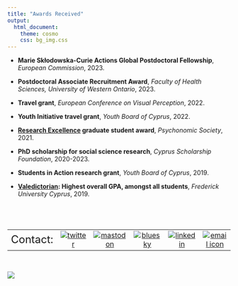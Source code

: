 ```yaml
---
title: "Awards Received"
output:
  html_document:
    theme: cosmo
    css: bg_img.css
---
```

- **Marie Skłodowska-Curie Actions Global Postdoctoral Fellowship**, *European Commission*, 2023.

- **Postdoctoral Associate Recruitment Award**, *Faculty of Health Sciences, University of Western Ontario*, 2023.

- **Travel grant**, *European Conference on Visual Perception*, 2022.

- **Youth Initiative travel grant**, *Youth Board of Cyprus*, 2022.

- **[Research Excellence](https://www.psychonomic.org/page/2021GraduateAwardRecipients) graduate student award**, *Psychonomic Society*, 2021.

- **PhD scholarship for social science research**, *Cyprus Scholarship Foundation*, 2020-2023.

- **Students in Action research grant**, *Youth Board of Cyprus*, 2019.    

- **[Valedictorian](https://www.youtube.com/watch?v=TCqeY3iD7RA): Highest overall GPA, amongst all students**, *Frederick University Cyprus*, 2019.




<br>
---

|         |        |        |        |        |        |
|--------:|:------:|:------:|:------:|:------:|:------:|  
|<font size="5">Contact:|[![twitter](/files/twitterLogo.png)](https://twitter.com/phivph)|[![mastodon](/files/mastodonLogo.png)](https://mastodon.social/@phivph)|[![bluesky](/files/blueskyLogo.png)](https://bsky.app/profile/phivph.bsky.social)|[![linkedin](/files/linkedInLogo.png)](https://www.linkedin.com/in/phivos-phylactou-137113176/)|[![email icon](/files/emailLogo.png)](mailto:pp.phylactou@edu.cut.ac.cy)|


<br>

<img align="center" src="/files/mylogo_long.png">